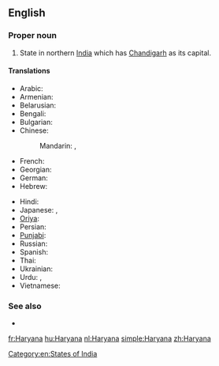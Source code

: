 ==English==
{{wikipedia}}

===Proper noun===
{{en-proper noun}}

# State in northern [[India]] which has [[Chandigarh]] as its capital.

====Translations====
{{trans-top|state}}
* Arabic: {{t|ar|هاريانا|f|tr=hariyaana}}
* Armenian: {{t-|hy|Հարյանա|tr=Haryana}}
* Belarusian: {{t|be|Хар'яна|f|tr=Xar'jána|xs=Belarusian}}
* Bengali: {{t|bn|হরিয়ানা|sc=Beng}}
* Bulgarian: {{t|bg|Харяна|f|tr=Harjána}}
* Chinese:
*: Mandarin: {{t|cmn|哈里亞納邦|sc=Hani}},  {{t|cmn|哈里亚纳邦|tr=Hālǐyànà-bāng|sc=Hani}}
* French: {{t-|fr|Haryana}}
* Georgian: {{t|ka|ჰარიანა|sc=Geor|xs=Georgian}}
* German: {{t-|de|Haryana}}
* Hebrew: {{t|he|הריאנה}}
{{trans-mid}}
* Hindi: {{t|hi|हरियाणा|tr=hariyāṇā|xs=Hindi}}
* Japanese: {{t|ja|ハリヤーナー州|tr=Hariyānā-shū}},  {{t|ja|ハリヤーナー|tr=Hariyānā}}
* [[Oriya]]: {{t|or|ହରିଆନା|sc=Orya}}
* Persian: {{t|fa|هاریانا|xs=Persian}}
* [[Punjabi]]: {{t|pa|ਹਰਿਆਣਾ|sc=Guru|xs=Punjabi}}
* Russian: {{t|ru|Харьяна|f|tr=Xar'jána}}
* Spanish: {{t-|es|Haryana}}
* Thai: {{t|th|รัฐหรยาณา|tr=rát hŏn-yaa-naa}}
* Ukrainian: {{t|uk|Хар'яна|f|tr=Xar'jána|xs=Ukrainian}}
* Urdu: {{t|ur|ہریانہ|tr=hariyāṇā|xs=Urdu}}, {{t|ur|ہاریانا|tr=hariyāṇā|xs=Urdu}}
* Vietnamese: {{t-|vi|Haryana|xs=Vietnamese}}
{{trans-bottom}}

===See also===
* {{list|en|states of India}}

[[Category:en:States of India]]

[[fr:Haryana]]
[[hu:Haryana]]
[[nl:Haryana]]
[[simple:Haryana]]
[[zh:Haryana]]